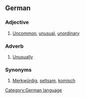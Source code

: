 ==German==
===Adjective===
# [[Uncommon]], [[unusual]], [[unordinary]]

===Adverb===
# [[Unusually]]

===Synonyms===
# [[Merkwürdig]], [[seltsam]], [[komisch]]

[[Category:German language]]